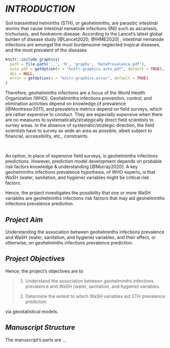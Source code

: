 
# *INTRODUCTION* \label{chapter:introduction}

Soil transmitted helminths (STH), or geohelminths, are parasitic intestinal worms that cause intestinal nematode infections (INI) such as ascariasis, trichuriasis, and hookworm disease.  According to the Lancet's latest global burden of disease study [@Lancet2020, @IHME2020] , intestinal nematode infections are amongst the most burdensome neglected tropical diseases, and the most prevalent of the diseases

```r
knitr::include_graphics(
  path = file.path('..', 'R', 'graphs', 'RatePrevalence.pdf'),
  auto_pdf = getOption(x = "knitr.graphics.auto_pdf", default = TRUE),
  dpi = NULL,
  error = getOption(x = "knitr.graphics.error", default = TRUE)
)
```



Therefore, geohelminths infections are a focus of the World Health Organization (WHO).  Geohelminths infections prevention, control, and elimination activities depend on knowledge of prevalence [@Montresor2011], and prevalence metrics depend on field surveys, which are rather expensive to conduct.  They are especially expensive when there are no measures to systematically/strategically direct field scientists to survey areas.  In the absence of systematic/strategic direction, the field scientists have to survey as wide an area as possible, albeit subject to financial, accessibility, etc., constraints.

<br>

An option, in place of expensive field surveys, is geohelminths infections predictions.  However, prediction model development depends on probable risk factors knowledge & understanding [@Murray2020].   A key geohelminths infections prevalence hypothesis, of WHO experts, is that WaSH (water, sanitation, and hygiene) variables might be critical risk factors.

Hence, the project investigates the possibility that one or more WaSH variables are geohelminths infections risk factors that may aid geohelminths infections prevalence prediction.


## *Project Aim*

Understanding the association between geohelminths infections prevalence and WaSH (water, sanitation, and hygiene) variables, and their effect, or otherwise, on geohelminths infections prevalence prediction.

## *Project Objectives*

Hence, the project's objectives are to

> 1. Understand the association between geohelminths infections prevalence and WaSH (water, sanitation, and hygiene) variables.
>
> 2. Determine the extent to which WaSH variables aid STH prevalence prediction

via geostatistical models.


## *Manuscript Structure*

The manuscript's parts are ...

